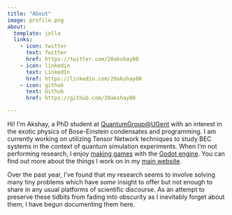 ```yaml
---
title: "About"
image: profile.png
about:
  template: jolla
  links:
    - icon: twitter
      text: Twitter
      href: https://twitter.com/20akshay00
    - icon: linkedin
      text: LinkedIn
      href: https://linkedin.com/20akshay00
    - icon: github
      text: Github
      href: https://github.com/20akshay00

---
```


Hi! I'm Akshay, a PhD student at [QuantumGroup@UGent](https://quantumghent.github.io/) with an interest in the exotic physics of Bose-Einstein condensates and programming. I am currently working on utilizing Tensor Network techniques to study BEC systems in the context of quantum simulation experiments. When I'm not performing research, I enjoy [making games](https://20akshay00.itch.io/) with the [Godot engine](https://godotengine.org/). You can find out more about the things I work on in my [main website](https://20akshay00.github.io).

Over the past year, I've found that my research seems to involve solving many tiny problems which have _some_ insight to offer but not enough to share in any usual platforms of scientific discourse. As an attempt to preserve these tidbits from fading into obscurity as I inevitably forget about them, I have begun documenting them here.